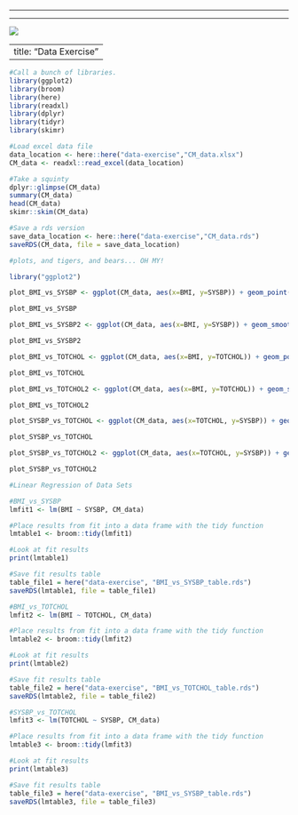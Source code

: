 ------------------------------------------------------------------------

------------------------------------------------------------------------

![](images/Pink%20Sky%20Narrow.jpg)

---
title: "Data Exercise"
---

```{r}
#Call a bunch of libraries.
library(ggplot2) 
library(broom) 
library(here) 
library(readxl) 
library(dplyr) 
library(tidyr) 
library(skimr) 

#Load excel data file
data_location <- here::here("data-exercise","CM_data.xlsx")
CM_data <- readxl::read_excel(data_location)

#Take a squinty
dplyr::glimpse(CM_data)
summary(CM_data)
head(CM_data)
skimr::skim(CM_data)

#Save a rds version
save_data_location <- here::here("data-exercise","CM_data.rds")
saveRDS(CM_data, file = save_data_location)

```

```{r}
#plots, and tigers, and bears... OH MY!

library("ggplot2")

plot_BMI_vs_SYSBP <- ggplot(CM_data, aes(x=BMI, y=SYSBP)) + geom_point() + theme_classic() + labs(title = "Systolic Blood Pressure vs. BMI", x="BMI", y="Systolic Blood Pressure")

plot_BMI_vs_SYSBP

plot_BMI_vs_SYSBP2 <- ggplot(CM_data, aes(x=BMI, y=SYSBP)) + geom_smooth(method = "loess") + theme_classic() + labs(title = "Systolic Blood Pressure vs. BMI", x="BMI", y="Systolic Blood Pressure")

plot_BMI_vs_SYSBP2

plot_BMI_vs_TOTCHOL <- ggplot(CM_data, aes(x=BMI, y=TOTCHOL)) + geom_point() + theme_classic() + labs(title = "Total Cholesterol vs. BMI", x="BMI", y="Total Cholesterol")

plot_BMI_vs_TOTCHOL

plot_BMI_vs_TOTCHOL2 <- ggplot(CM_data, aes(x=BMI, y=TOTCHOL)) + geom_smooth(method = "loess") + theme_classic() + labs(title = "Total Cholesterol vs. BMI", x="BMI", y="Total Cholesterol")

plot_BMI_vs_TOTCHOL2

plot_SYSBP_vs_TOTCHOL <- ggplot(CM_data, aes(x=TOTCHOL, y=SYSBP)) + geom_point() + theme_classic() + labs(title = "Systolic Blood Pressure vs. Total Cholesterol", x="Total Cholesterol", y="Systolic Blood Pressure")

plot_SYSBP_vs_TOTCHOL

plot_SYSBP_vs_TOTCHOL2 <- ggplot(CM_data, aes(x=TOTCHOL, y=SYSBP)) + geom_smooth(method = "loess") + theme_classic() + labs(title = "Systolic Blood Pressure vs. Total Cholesterol", x="Total Cholesterol", y="Systolic Blood Pressure")

plot_SYSBP_vs_TOTCHOL2

```

```{r}
#Linear Regression of Data Sets

#BMI_vs_SYSBP
lmfit1 <- lm(BMI ~ SYSBP, CM_data)  

#Place results from fit into a data frame with the tidy function
lmtable1 <- broom::tidy(lmfit1)

#Look at fit results
print(lmtable1)

#Save fit results table  
table_file1 = here("data-exercise", "BMI_vs_SYSBP_table.rds")
saveRDS(lmtable1, file = table_file1)

#BMI_vs_TOTCHOL
lmfit2 <- lm(BMI ~ TOTCHOL, CM_data)  

#Place results from fit into a data frame with the tidy function
lmtable2 <- broom::tidy(lmfit2)

#Look at fit results
print(lmtable2)

#Save fit results table  
table_file2 = here("data-exercise", "BMI_vs_TOTCHOL_table.rds")
saveRDS(lmtable2, file = table_file2)

#SYSBP_vs_TOTCHOL
lmfit3 <- lm(TOTCHOL ~ SYSBP, CM_data)  

#Place results from fit into a data frame with the tidy function
lmtable3 <- broom::tidy(lmfit3)

#Look at fit results
print(lmtable3)

#Save fit results table  
table_file3 = here("data-exercise", "BMI_vs_SYSBP_table.rds")
saveRDS(lmtable3, file = table_file3)

```
